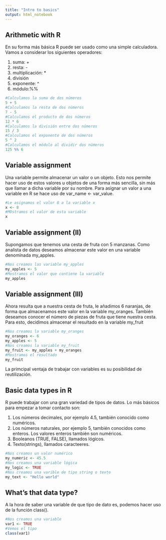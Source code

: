 ```yaml
---
title: "Intro to basics"
output: html_notebook
---
```

## Arithmetic with R
En su forma más básica R puede ser usado como una simple calculadora. Vamos a considerar los siguientes operadores:

1. suma: +
2. resta: -
3. multiplicación: *
4. división
5. exponente: ^
6. módulo:%%
```r
#Calculamos la suma de dos números
5 + 5
#Calculamos la resta de dos números
7 - 5
#Calculamos el producto de dos números
12 * 6
#Calculamos la división entre dos números
15 / 3
#Calculamos el exponente de dos números
5 ^ 2
#Calculamos el módulo al dividir dos números
125 %% 6
```

## Variable assignment
Una variable permite almacenar un valor o un objeto. Esto nos permite hacer uso de estos valores u objetos de una forma más sencilla, sin más que llamar a dicha variable por su nombre. Para asignar un valor a una variable en R se hace uso de var_name <- var_value.
```r
#Le asignamos el valor 8 a la variable x
x <- 8
#MOstramos el valor de esta variable
x
```
## Variable assignment (II)
Supongamos que tenemos una cesta de fruta con 5 manzanas. Como analista de datos deseamos almacenar este valor en una variable denominada my_apples.
```r
#Nos creamos las variable my_apples
my_apples <- 5
#Mostramos el valor que contiene la variable
my_apples
```

## Variable assignment (III)
Ahora resulta que a nuestra cesta de fruta, le añadimos 6 naranjas, de forma que almacenamos este valor en la variable my_oranges. También deseamos conocer el número de piezas de fruta que tiene nuestra cesta. Para esto, decidimos almacenar el resultado en la variable my_fruit
```r
#Nos creamos la variable my_oranges
my_oranges <- 6
my_apples <- 5
#Nos creamos la variable my_fruit
my_fruit <- my_apples + my_oranges
#Mostramos el resultado
my_fruit
```
La primcipal ventaja de trabajar con variables es su posibilidad de reutilización.

## Basic data types in R
R puede trabajar con una gran variedad de tipos de datos. Lo más básicos para empezar a tomar contacto son:

1. Los números decimales, por ejemplo 4.5, también conocido como numéricos.
2. Los números naturales, por ejemplo 5, también conocidos como enteros. Los valores enteros también son numéricos.
3. Booleanos (TRUE, FALSE), llamados lógicos.
4. Texto(strings), llamados caracteeres.
```r
#Nos creamos un valor numérico
my_numeric <- 45.5
#Nos creamos una variable lógica
my_logic <- TRUE
#Nos creamos una varible de tipo string o texto
my_text <- "Hello world"
```

## What's that data type?
A la hora de saber una variable de que tipo de dato es, podemos hacer uso de la función class().
```r
#Nos creamos una variable 
var1 <- TRUE
#Vemos el tipo
class(var1)
```

